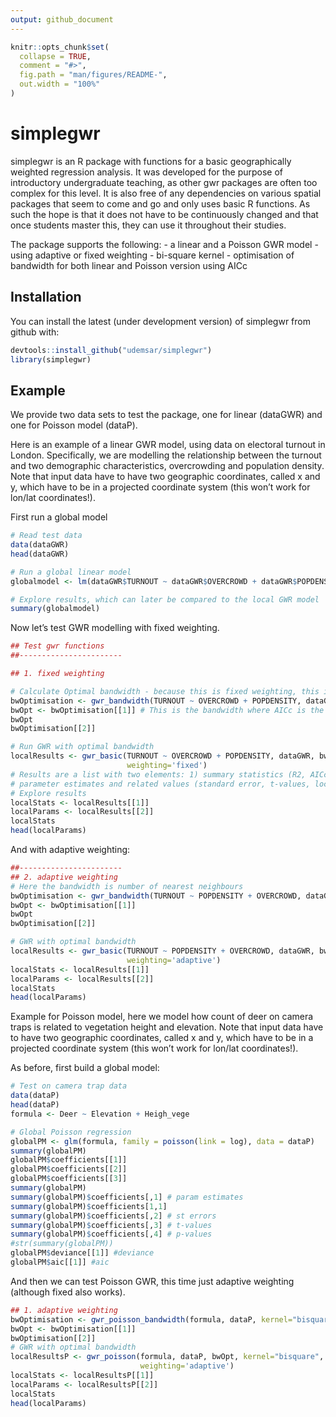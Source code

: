 ---
output: github_document
---

<!-- README.md is generated from README.Rmd. Please edit that file -->

```{r, include = FALSE}
knitr::opts_chunk$set(
  collapse = TRUE,
  comment = "#>",
  fig.path = "man/figures/README-",
  out.width = "100%"
)
```

# simplegwr

<!-- badges: start -->
<!-- badges: end -->

simplegwr is an R package with functions for a basic geographically weighted regression analysis. It was developed for the purpose of introductory undergraduate teaching, as other gwr packages are often too complex for this level. It is also free of any dependencies on various spatial packages that seem to come and go and only uses basic R functions. As such the hope is that it does not have to be continuously changed and that once students master this, they can use it throughout their studies.

The package supports the following:
- a linear and a Poisson GWR model 
- using adaptive or fixed weighting
- bi-square kernel
- optimisation of bandwidth for both linear and Poisson version using AICc 


## Installation

You can install the latest (under development version) of simplegwr from github with:

```{r gh-installation, eval = TRUE, message = FALSE, warning = FALSE}
devtools::install_github("udemsar/simplegwr")
library(simplegwr)
```

## Example

We provide two data sets to test the package, one for linear (dataGWR) and one for Poisson model (dataP).

Here is an example of a linear GWR model, using data on electoral turnout in London. Specifically, we are modelling the relationship between the turnout and two demographic characteristics, overcrowding and population density. Note that input data have to have two geographic coordinates, called x and y, which have to be in a projected coordinate system (this won't work for lon/lat coordinates!). 

First run a global model

```{r global linear model}
# Read test data 
data(dataGWR) 
head(dataGWR)

# Run a global linear model
globalmodel <- lm(dataGWR$TURNOUT ~ dataGWR$OVERCROWD + dataGWR$POPDENSITY)

# Explore results, which can later be compared to the local GWR model
summary(globalmodel)

```

Now let's test GWR modelling with fixed weighting.

```{r fixed weighting GWR model}
## Test gwr functions
##-----------------------

## 1. fixed weighting

# Calculate Optimal bandwidth - because this is fixed weighting, this is given as geographic distance.
bwOptimisation <- gwr_bandwidth(TURNOUT ~ OVERCROWD + POPDENSITY, dataGWR, kernel="bisquare", weighting='fixed')
bwOpt <- bwOptimisation[[1]] # This is the bandwidth where AICc is the lowest.
bwOpt
bwOptimisation[[2]]

# Run GWR with optimal bandwidth
localResults <- gwr_basic(TURNOUT ~ OVERCROWD + POPDENSITY, dataGWR, bwOpt, kernel="bisquare",
                          weighting='fixed')
# Results are a list with two elements: 1) summary statistics (R2, AICc), 2) a data frame with
# parameter estimates and related values (standard error, t-values, local residuals, predicted value)
# Explore results
localStats <- localResults[[1]]
localParams <- localResults[[2]]
localStats
head(localParams)
```

And with adaptive weighting:

```{r adaptive weighting gwr model}
##-----------------------
## 2. adaptive weighting
# Here the bandwidth is number of nearest neighbours
bwOptimisation <- gwr_bandwidth(TURNOUT ~ POPDENSITY + OVERCROWD, dataGWR, kernel="bisquare", weighting='adaptive')
bwOpt <- bwOptimisation[[1]]
bwOpt
bwOptimisation[[2]]

# GWR with optimal bandwidth
localResults <- gwr_basic(TURNOUT ~ POPDENSITY + OVERCROWD, dataGWR, bwOpt, kernel="bisquare",
                          weighting='adaptive')
localStats <- localResults[[1]]
localParams <- localResults[[2]]
localStats
head(localParams)
```


Example for Poisson model, here we model how count of deer on camera traps is related to vegetation height and elevation. Note that input data have to have two geographic coordinates, called x and y, which have to be in a projected coordinate system (this won't work for lon/lat coordinates!).

As before, first build a global model:

```{r global Poisson model}
# Test on camera trap data
data(dataP) 
head(dataP)
formula <- Deer ~ Elevation + Heigh_vege

# Global Poisson regression
globalPM <- glm(formula, family = poisson(link = log), data = dataP)
summary(globalPM)
globalPM$coefficients[[1]]
globalPM$coefficients[[2]]
globalPM$coefficients[[3]]
summary(globalPM)
summary(globalPM)$coefficients[,1] # param estimates 
summary(globalPM)$coefficients[1,1]  
summary(globalPM)$coefficients[,2] # st errors
summary(globalPM)$coefficients[,3] # t-values
summary(globalPM)$coefficients[,4] # p-values
#str(summary(globalPM))
globalPM$deviance[[1]] #deviance
globalPM$aic[[1]] #aic
```

And then we can test Poisson GWR, this time just adaptive weighting (although fixed also works).

```{r adaptive weighting Poisson model}

## 1. adaptive weighting
bwOptimisation <- gwr_poisson_bandwidth(formula, dataP, kernel="bisquare", weighting='adaptive')
bwOpt <- bwOptimisation[[1]]
bwOptimisation[[2]]
# GWR with optimal bandwidth
localResultsP <- gwr_poisson(formula, dataP, bwOpt, kernel="bisquare",
                             weighting='adaptive')
localStats <- localResultsP[[1]]
localParams <- localResultsP[[2]]
localStats
head(localParams)
```

